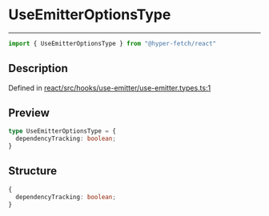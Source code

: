 

# UseEmitterOptionsType

<div class="api-docs__separator" data-reactroot="">

---

</div><div class="api-docs__import" data-reactroot="">

```ts
import { UseEmitterOptionsType } from "@hyper-fetch/react"
```

</div><div class="api-docs__section">

## Description

</div><div class="api-docs__description"><span class="api-docs__do-not-parse">



</span></div><p class="api-docs__definition">

Defined in [react/src/hooks/use-emitter/use-emitter.types.ts:1](https://github.com/BetterTyped/hyper-fetch/blob/c3e2c45/packages/react/src/hooks/use-emitter/use-emitter.types.ts#L1)

</p><div class="api-docs__section">

## Preview

</div><div class="api-docs__preview type">

```ts
type UseEmitterOptionsType = {
  dependencyTracking: boolean; 
}
```

</div><div class="api-docs__section">

## Structure

</div><div class="api-docs__returns">

```ts
{
  dependencyTracking: boolean;
}
```

</div>